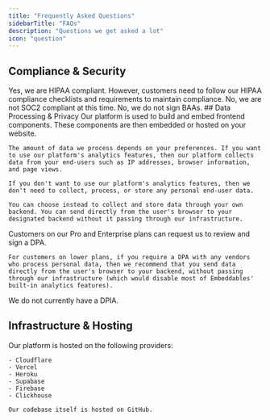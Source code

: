 ```yaml
---
title: "Frequently Asked Questions"
sidebarTitle: "FAQs"
description: "Questions we get asked a lot"
icon: "question"
---
```



## Compliance & Security

<AccordionGroup>
  <Accordion title="Are you HIPAA compliant?">
    Yes, we are HIPAA compliant. However, customers need to follow our HIPAA compliance checklists and requirements to maintain compliance.
  </Accordion>

  <Accordion title="Are you SOC2 compliant?">
    No, we are not SOC2 compliant at this time.
  </Accordion>

  <Accordion title="Do you sign BAAs (Business Associate Agreements)?">
    No, we do not sign BAAs.
  </Accordion>
</AccordionGroup>
## Data Processing & Privacy

<AccordionGroup>
  <Accordion title="Do you process or store personal data?">
    Our platform is used to build and embed frontend components. These components are then embedded or hosted on your website.

    The amount of data we process depends on your preferences. If you want to use our platform's analytics features, then our platform collects data from your end-users such as IP addresses, browser information, and page views.

    If you don't want to use our platform's analytics features, then we don't need to collect, process, or store any personal end-user data.

    You can choose instead to collect and store data through your own backend. You can send directly from the user's browser to your designated backend without it passing through our infrastructure.
  </Accordion>

  <Accordion title="Do you provide DPAs (Data Processing Agreements)?">
    Customers on our Pro and Enterprise plans can request us to review and sign a DPA.

    For customers on lower plans, if you require a DPA with any vendors who process personal data, then we recommend that you send data directly from the user's browser to your backend, without passing through our infrastructure (which would disable most of Embeddables' built-in analytics features).
  </Accordion>

  <Accordion title="Do you conduct DPIAs (Data Protection Impact Assessments)?">
    We do not currently have a DPIA.
  </Accordion>
</AccordionGroup>

## Infrastructure & Hosting

<AccordionGroup>
  <Accordion title="Where is your code/platform hosted?">
    Our platform is hosted on the following providers:

    - Cloudflare
    - Vercel
    - Heroku
    - Supabase
    - Firebase
    - Clickhouse

    Our codebase itself is hosted on GitHub.
  </Accordion>
</AccordionGroup>

